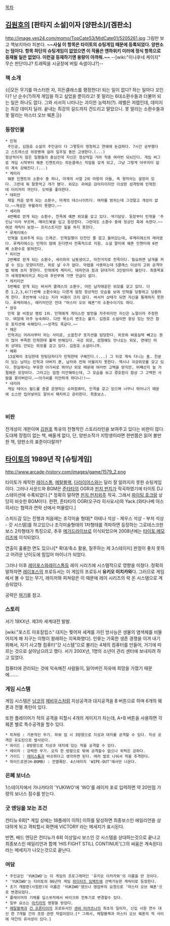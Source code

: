 [[목차]]

== [[김원호]]의 [판타지 소설]이자 [양판소]/[겜판소] ==
http://image.yes24.com/momo/TopCate53/MidCate01/5205261.jpg
그림만 보고 책보지마라 피본다. '''~~사실 이 항목은 타이토의 슈팅게임 때문에 등록되었다. 양판소는 덤이다. 항목 하단의 슈팅게임이 없었으면 이 작품은 엔하위키 미러에 정식 항목으로 등재될 일은 없었다. 이런걸 등재하기엔 용량이 아까워.~~'''
--[wiki:"이나후네 케이지" 무슨 판단이냐? 트래픽을 시궁창에 버릴 속셈이냐?]--

=== 책 소개 ===
{{|모든 무기를 마스터한 자, 히든클래스를 평정한다! 되는 일이 없다? 하는 일마다 꼬인다? 난 순수(?)하게 게임을 하고 싶었을 뿐이라고! 못 말리는 6대소환수들과 더불어 되는 일은 하나도 없다. 그와 서서히 나타나는 괴이한 능력치(?). 레벨은 저렙인데, 데미지는 최강 데미지 딜러. 끝내는 최강의 길드까지 건드리고 말았으니. 못 말리는 소환수들과 못 말리는 마스터 오브 웨폰.|}} 

=== 등장인물 ===
 * 민혁 
  주인공, 김원호 소설의 주인공이 다 그렇듯이 멍청하고 연애에 둔감하다. 7시간 공부했다고 스트레스성 위장병에 걸려 일주일 동안 고생한다.(...) 
 정상적이지 않은 일행들의 중심인데 자신은 정상적일 거라 작중 여러번 되뇌인다. 게임 버그로 게임 시작부터 웨폰 인첸트라는 히든클래스 직업을 갖게 되고, 그냥 그렇게 아무의미 없이 계속 강해진다.(...)
 * 케미리
  웨폰 인첸트의 소환수 중 하나, 마계의 서열 2위 마왕의 아들, 즉 왕자라는 설정이 있다. 그런데 뭐 잘못먹고 개가 됐다. 외모는 귀여운 강아지이지만 이상한 성격탓에 민혁한테 이리저리 까인다. 도박을 좋아한다.
 * 테피언
  제일 처음 얻게 되는 소환수, 마계의 데스나이트다. 여자를 밝히는데 그것말고 개성이 없다.~~개성은 부활하지 못했다.~~
 * 세리하
  4번째로 얻게 되는 소환수, 천족에 예쁜 외모를 갖고 있다. 색기담당. 등장부터 민혁을 '주인님'이라 부르며, 메이드복을 입고 등장한다. 그런데도 소환수 중에 정상인 축에 속한다.~~여성 캐릭터 보정~~ 프리스트지만 힐을 하지 못한다. 
 * 루케리에스
  민혁을 도와주게 되는 드래곤. 민혁일행이 던전인 줄 알고 들어갔는데, 루케리에스의 레어였다. 루케리에스는 민혁이 맘에 든다면서 전폭적으로 지원. 소설 말미에 웨폰 인첸터에 6번째 소환수로 밝혀진다. 
 * 피티언
  2번째로 얻게 되는 소환수, 세리하의 남동생이고, 마찬가지로 천족이다. 필요하면 날개를 꺼낼 수 있는 모양이지만, 위로 날 수가 없다. 마법을 사용하는데 5클래스 이상의 고위 공격마법 밖에 쓰지 못한다. 민혁에게 케미리, 테피언과 함과 닭대가리 3인방이라 불린다. 최종목표가 세계정복이라고 하는데 후반부에 가면 언급이 없다.
 * 레키미안
  5번째로 얻게 되는 버서커 클래스의 소환수, 어린 남자애같은 외모를 갖고 있다. 다른 1,2,3,4(?)번째 소환수와는 다른게 엄청 정상적인 모습을 보여 민혁을 당황하고 당황하게 한다. 후반부에 나오는 지라 비중이 크지 않다. 버서커 상태가 되면 자신을 통제하지 못한다. 루케리에스, 레키미안은 전대 "마스터 오브 웨폰"의 소환수이기도 하다. 
 * 정우
  민혁 왈 비정상 랭킹 1위. 민혁에게 게이스런 발언을 자주하지만 자신은 노멀이라 주장한다. 여장에 아주 능숙하다. 다만 목소리 변조는 불가. 김원호 소설이면 항상 있는 맛간 참모 포지션에 속해있다.~~성격도 똑같다.~~ 
 * 채은
  민혁과는 어려서부터 아는 사이로, 소꿉친구 포지션을 담당한다. 외모와 싸움실력 빼고는 뭔가 많이 부족한 민혁한테 홀딱 반해있다. 극강 외모, 성형해도 안나오는 외모, 연애인 따위 상대도 안되는 외모를 갖고 있다. 김원호 소설이니까.
 * 예화
  13살짜리 초딩한테 헌팅당하다가 민혁한테 구해진다.(...) 그 뒤로 계속 다니는 중. 친분이 있는 남자는 민혁과 아버지 뿐, 남자와 전혀 어울리지 못한다. 역시나 극강외모를 갖고 있다. 현실에서는 부유한 아가씨로 뛰어난 외모 때문에 여러번 고백을 받지만, 어째선지 늘 거절해온 모양이다. 그러고는 엄청 미안해하는데, 그 모습을 보고 경호원이 항상 그 고백한 사람을 묻어버린다.~~아가씨를 미안하게 하다니!!~~
 * 네리아
  게임 테이스 월드를 총괄 운영하는 슈퍼컴퓨터, 인격을 갖고 있으며 너무나 뛰어나기 때문에 소스만 집어넣어도 알아서 패치하고 관리한다. 최종보스.
   
   

=== 비판 ===
전개성이 개판이며 [[김원호]] 특유의 전형적인 스토리라인을 보여주고 있다는 비판이 많다.
도대체 장점이 없는 책, 배울게 없다, 단, 양판소작가 지망생이라면 한번쯤은 읽어 볼만한 책, 양판소의 표준이다랄까?


== [[타이토]]의 1989년 작 [슈팅게임] ==
http://www.arcade-history.com/images/game/1579_2.png

타이토가 제작한 [[레이스톰]], [[메탈블랙]], [[다라이어스]]와는 달리 잘 알려지지 못한 슈팅게임이다. 그러나 사운드와 BGM은 [[준타타]]의 OGR과 [[핀치 펀치]]가 작곡하였기에 타이토 DJ 스테이션에 수록되었다.[* 정확히 말하면 [[핀치 펀치]]외주 작곡. 그래서 [[파이팅 호크]]랑 상당히 비슷한 BGM이다. 한편, 준타타의 OGR(오구라 히사요시)와 Yack.(와타나베 야스히사)는 협력과 연락 선에서 머물렀다.]

스피드감 있는 진행과 처음에는 조각미술 형태[* 아테나 석상 - 제우스 석상 - 부처 석상 - 갓 시스템]를 하고있으나 조각미술형태의 1차형태를 격파하면 등장하는 그로테스크한 보스 2차형태가 특징으로, 추후 [[메가드라이브]]로 이식되었으며 2008년에는 [[타이토 메모리즈]]에 이식되었다.

연출이 훌륭한 면도 있으나[* 확대/축소 활용, 질주하는 제 3스테이지] 판정이 좋지 못하고 어려운 난이도에 힘입어 마이너가 되었다.

그러나 이후 [[레이포스]]와[[레이스톰]]등 레이 시리즈에 시스템적으로 영향을 미쳤다. 정확히 말하자면 [[레이포스]]의 프로듀서는 이 게임의 프로듀서 '''유키오 이치카와'''다. 그러므로 게임에서 볼 수 있는 무기, 레이저와 피쳐링은 이 때문에 레이 시리즈의 락 온 시스템으로 계승되었다.

공략은 [http://www.geocities.co.jp/Playtown-Domino/3448/ 여기]를 참고.

=== 스토리 ===
서기 19XX년. 제3차 세계대전 발발.

[wiki:"포스트 아포칼립스" 대지는 찢어져 세계를 가린 방사능은 생물의 염색체를 비뚤어지게 해 지구는 이형이 왕래하는 지옥화했다].
인류는 가혹한 생존 경쟁을 이겨 내기 위해서, 자기 사고형 컴퓨터“갓 시스템”으로 불리는 4체의 컴퓨터를 만들어, 거기에 따르는 것으로 살아남으려고 했다.
서기 200X년, 1명의 소년이 관리 센터에 보내지려 하고 있었다.

컴퓨터에 관리되는 것에 익숙해진 사람들이, 잃어버린 자유에 희망을 가졌기 때문에…….

=== 게임 시스템 ===
게임 시스템은 [[남코]]의 [[제비우스]]처럼 지상공격과 대지공격을 B 버튼으로 하며 6개의 웨폰과 전멸 폭탄이 있다.

또한 플레이어가 적의 공격을 피할시 4개의 게이지가 차는데, A+B 버튼을 사용하면 각 웨폰 별로 특수공격을 할수 있다.

 * 피쳐링 : 기본적인 무기. 파워 업 시 3방향으로 지상과 대지를 공격할 수 있다. 지상 공격은 유도탄으로 발사된다.
 * 와이드 : 8방향으로 지상과 대지에 있는 적을 공격할 수 있다.
 * 레이저 : 강력한 무기. 오직 한 방향으로 밖에 공격할수 없으나 위력은 강하다.
 * 가이드 : [[레이스톰]]과 비슷하다고 생각하면 된다. 여러 발로 나눠서 적을 추격한다.
 * 하이드로겐(H-BOMB) : 전멸폭탄. 4스테이지 'WIPE-OUT'에서만 나온다.

=== 은폐 보너스 ===

1스테이지에서 가나카타의 'YUKIWO'에 'WO'를 레이저 포로 입력하면 약 20만점 가량의 보너스 점수를 받는다. 

=== 굿 엔딩을 보는 조건 ===
컨티뉴 6회[* 게임 상에는 18플레이 이하] 이하를 달성하면 최종보스인 에일리언을 상대하게 되고 격퇴할시 화면에 VICTORY 라는 메세지가 표시된다.

반면, 배드 엔딩은 컨티뉴가 6회 이상일시 보스인 갓 시스템을 상대하는것으로 끝나고 최종보스인 에일리언과 함께 'HIS FIGHT STILL CONTINUE'(그의 싸움은 계속된다)라는 메세지가 나오는것으로 끝난다.

=== 여담 ===

 * 주인공인 'YUKIWO'는 이 게임의 프로그레머인 '유키오 이치카와'의 이름을 딴 것이다.
 * 'YUKIWO'는 타이토의 96년작 게임 [[파이터즈 임팩트]]에 선택가능한 캐릭터로 등장한다.
 * 초기 개발판(시험판)의 이름은 'YUKIWO'였으나 영업부의 요청으로 '마스터 오브 웨폰'으로 변경되었다.
 * 플레이어의 기체를 딥스위치에서 바이크와 전투기로 변경할수 있다.
 * 일부 요소는 [[아키라]]의 영향을 받았다.
 * [[메탈블랙]]과 [[건 프론티어]]의 프로듀서인 [[센바 타카츠나]]의 최초의 일이자, 신입 사원 연수 대신 한 7개월 간의 조정 관련 작업이었다.[* 그래서, 메탈블랙과 마스터 오브 웨폰의 적 사이에 약간의 유사성이 있다.]
